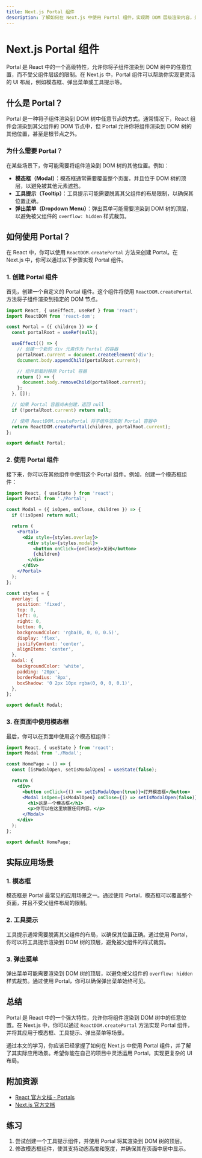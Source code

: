 ```yaml
---
title: Next.js Portal 组件
description: 了解如何在 Next.js 中使用 Portal 组件，实现跨 DOM 层级渲染内容，并掌握其实际应用场景。
---
```


# Next.js Portal 组件

Portal 是 React 中的一个高级特性，允许你将子组件渲染到 DOM 树中的任意位置，而不受父组件层级的限制。在 Next.js 中，Portal 组件可以帮助你实现更灵活的 UI 布局，例如模态框、弹出菜单或工具提示等。

## 什么是 Portal？

Portal 是一种将子组件渲染到 DOM 树中任意节点的方式。通常情况下，React 组件会渲染到其父组件的 DOM 节点中，但 Portal 允许你将组件渲染到 DOM 树的其他位置，甚至是根节点之外。

### 为什么需要 Portal？

在某些场景下，你可能需要将组件渲染到 DOM 树的其他位置。例如：

- **模态框（Modal）**：模态框通常需要覆盖整个页面，并且位于 DOM 树的顶层，以避免被其他元素遮挡。
- **工具提示（Tooltip）**：工具提示可能需要脱离其父组件的布局限制，以确保其位置正确。
- **弹出菜单（Dropdown Menu）**：弹出菜单可能需要渲染到 DOM 树的顶层，以避免被父组件的 `overflow: hidden` 样式裁剪。

## 如何使用 Portal？

在 React 中，你可以使用 `ReactDOM.createPortal` 方法来创建 Portal。在 Next.js 中，你可以通过以下步骤实现 Portal 组件。

### 1. 创建 Portal 组件

首先，创建一个自定义的 Portal 组件。这个组件将使用 `ReactDOM.createPortal` 方法将子组件渲染到指定的 DOM 节点。

```jsx
import React, { useEffect, useRef } from 'react';
import ReactDOM from 'react-dom';

const Portal = ({ children }) => {
  const portalRoot = useRef(null);

  useEffect(() => {
    // 创建一个新的 div 元素作为 Portal 的容器
    portalRoot.current = document.createElement('div');
    document.body.appendChild(portalRoot.current);

    // 组件卸载时移除 Portal 容器
    return () => {
      document.body.removeChild(portalRoot.current);
    };
  }, []);

  // 如果 Portal 容器尚未创建，返回 null
  if (!portalRoot.current) return null;

  // 使用 ReactDOM.createPortal 将子组件渲染到 Portal 容器中
  return ReactDOM.createPortal(children, portalRoot.current);
};

export default Portal;
```

### 2. 使用 Portal 组件

接下来，你可以在其他组件中使用这个 Portal 组件。例如，创建一个模态框组件：

```jsx
import React, { useState } from 'react';
import Portal from './Portal';

const Modal = ({ isOpen, onClose, children }) => {
  if (!isOpen) return null;

  return (
    <Portal>
      <div style={styles.overlay}>
        <div style={styles.modal}>
          <button onClick={onClose}>关闭</button>
          {children}
        </div>
      </div>
    </Portal>
  );
};

const styles = {
  overlay: {
    position: 'fixed',
    top: 0,
    left: 0,
    right: 0,
    bottom: 0,
    backgroundColor: 'rgba(0, 0, 0, 0.5)',
    display: 'flex',
    justifyContent: 'center',
    alignItems: 'center',
  },
  modal: {
    backgroundColor: 'white',
    padding: '20px',
    borderRadius: '8px',
    boxShadow: '0 2px 10px rgba(0, 0, 0, 0.1)',
  },
};

export default Modal;
```

### 3. 在页面中使用模态框

最后，你可以在页面中使用这个模态框组件：

```jsx
import React, { useState } from 'react';
import Modal from './Modal';

const HomePage = () => {
  const [isModalOpen, setIsModalOpen] = useState(false);

  return (
    <div>
      <button onClick={() => setIsModalOpen(true)}>打开模态框</button>
      <Modal isOpen={isModalOpen} onClose={() => setIsModalOpen(false)}>
        <h1>这是一个模态框</h1>
        <p>你可以在这里放置任何内容。</p>
      </Modal>
    </div>
  );
};

export default HomePage;
```

## 实际应用场景

### 1. 模态框

模态框是 Portal 最常见的应用场景之一。通过使用 Portal，模态框可以覆盖整个页面，并且不受父组件布局的限制。

### 2. 工具提示

工具提示通常需要脱离其父组件的布局，以确保其位置正确。通过使用 Portal，你可以将工具提示渲染到 DOM 树的顶层，避免被父组件的样式裁剪。

### 3. 弹出菜单

弹出菜单可能需要渲染到 DOM 树的顶层，以避免被父组件的 `overflow: hidden` 样式裁剪。通过使用 Portal，你可以确保弹出菜单始终可见。

## 总结

Portal 是 React 中的一个强大特性，允许你将组件渲染到 DOM 树中的任意位置。在 Next.js 中，你可以通过 `ReactDOM.createPortal` 方法实现 Portal 组件，并将其应用于模态框、工具提示、弹出菜单等场景。

通过本文的学习，你应该已经掌握了如何在 Next.js 中使用 Portal 组件，并了解了其实际应用场景。希望你能在自己的项目中灵活运用 Portal，实现更复杂的 UI 布局。

## 附加资源

- [React 官方文档 - Portals](https://reactjs.org/docs/portals.html)
- [Next.js 官方文档](https://nextjs.org/docs)

## 练习

1. 尝试创建一个工具提示组件，并使用 Portal 将其渲染到 DOM 树的顶层。
2. 修改模态框组件，使其支持动态高度和宽度，并确保其在页面中居中显示。
